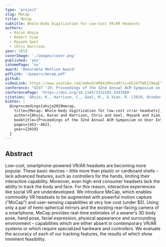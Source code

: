 ```yaml
---
type: 'project'
slug: MeCap
title: MeCap
subtitle: Whole-Body Digitization for Low-Cost VR/AR Headsets
authors:
  - Karan Ahuja
  - Robert Xiao
  - Mayank Goel
  - Chris Harrison
year: 2019
coverImage: './images/cover.png'
published: 'yes'
ishomePage: 'no'
award: 'Honorable Mention Award'
pdfLink: '/papers/mecap.pdf'
github:
videoLink: https://www.youtube.com/embed/mR84i0HvzwM?si=EEzkfFWEII0mgEYf
conference: "UIST '19: Proceedings of the 32nd Annual ACM Symposium on User Interface Software and Technology"
conferencePage: 'https://doi.org/10.1145/3332165.3347889'
citation: 'Ahuja, K., Harrison, C., Goel, M., & Xiao, R. (2019, October). Mecap: Whole-body digitization for low-cost vr/ar headsets. In Proceedings of the 32nd Annual ACM Symposium on User Interface Software and Technology (pp. 453-462).'
bibtex: |
  @inproceedings{ahuja2019mecap,
    title={Mecap: Whole-body digitization for low-cost vr/ar headsets},
    author={Ahuja, Karan and Harrison, Chris and Goel, Mayank and Xiao, Robert},
    booktitle={Proceedings of the 32nd Annual ACM Symposium on User Interface Software and Technology},
    pages={453--462},
    year={2019}
  }
---
```


## Abstract

Low-cost, smartphone-powered VR/AR headsets are becoming more popular. These basic devices – little more than plastic or cardboard shells – lack advanced features, such as controllers for the hands, limiting their interactive capability. Moreover, even high-end consumer headsets lack the ability to track the body and face. For this reason, interactive experiences like social VR are underdeveloped. We introduce MeCap, which enables commodity VR headsets to be augmented with powerful motion capture (“MoCap”) and user-sensing capabilities at very low cost (under $5). Using only a pair of hemi-spherical mirrors and the existing rear-facing camera of a smartphone, MeCap provides real-time estimates of a wearer’s 3D body pose, hand pose, facial expression, physical appearance and surrounding environment – capabilities which are either absent in contemporary VR/AR systems or which require specialized hardware and controllers. We evaluate the accuracy of each of our tracking features, the results of which show imminent feasibility.
